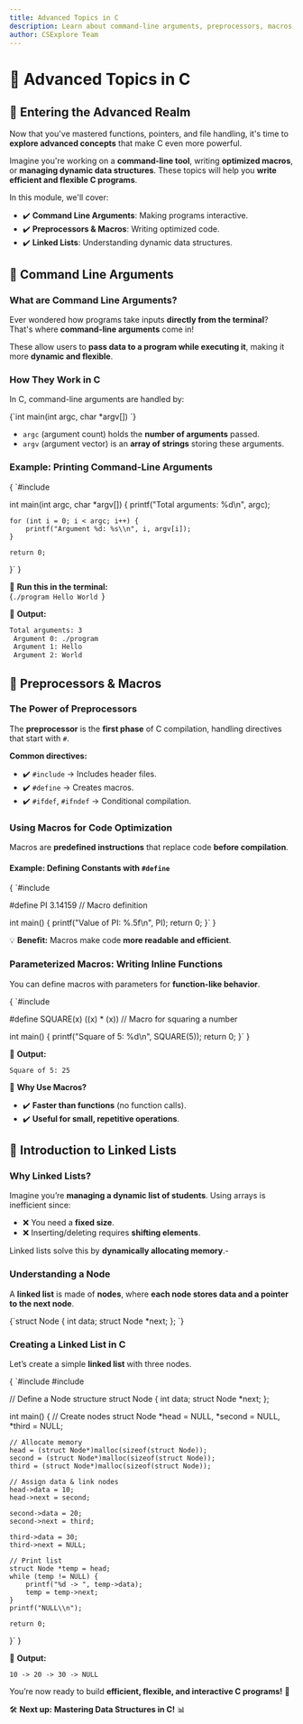 ```yaml
---
title: Advanced Topics in C
description: Learn about command-line arguments, preprocessors, macros, and the basics of linked lists in C.
author: CSExplore Team
---
```


# 🚀 Advanced Topics in C  

## 🌟 Entering the Advanced Realm  

Now that you've mastered functions, pointers, and file handling, it's time to **explore advanced concepts** that make C even more powerful.  

Imagine you're working on a **command-line tool**, writing **optimized macros**, or **managing dynamic data structures**. These topics will help you **write efficient and flexible C programs**.  

In this module, we'll cover:  
- ✔️ **Command Line Arguments**: Making programs interactive.  
- ✔️ **Preprocessors & Macros**: Writing optimized code.  
- ✔️ **Linked Lists**: Understanding dynamic data structures.  


## 🎤 Command Line Arguments  

### **What are Command Line Arguments?**  

Ever wondered how programs take inputs **directly from the terminal**? That's where **command-line arguments** come in!  

These allow users to **pass data to a program while executing it**, making it more **dynamic and flexible**.  

### **How They Work in C**  

In C, command-line arguments are handled by:  

<CodeBlock langauge="c">
{`int main(int argc, char *argv[])
`} 
</CodeBlock>

- `argc` (argument count) holds the **number of arguments** passed.  
- `argv` (argument vector) is an **array of strings** storing these arguments.  

### **Example: Printing Command-Line Arguments**  

<CodeBlock language="c">
{
`#include <stdio.h>

int main(int argc, char *argv[]) {
    printf("Total arguments: %d\\n", argc);

    for (int i = 0; i < argc; i++) {
        printf("Argument %d: %s\\n", i, argv[i]);
    }

    return 0;
}`
}
</CodeBlock>  

📌 **Run this in the terminal:**  
<CodeBlock langauge="bash">
{`./program Hello World
`} 
</CodeBlock>

📌 **Output:**  
```bash
Total arguments: 3  
 Argument 0: ./program  
 Argument 1: Hello  
 Argument 2: World  
```

## 🔧 Preprocessors & Macros  

### **The Power of Preprocessors**  

The **preprocessor** is the **first phase** of C compilation, handling directives that start with `#`.  

**Common directives:**  
- ✔️ `#include` → Includes header files.  
- ✔️ `#define` → Creates macros.  
- ✔️ `#ifdef`, `#ifndef` → Conditional compilation.  

### **Using Macros for Code Optimization**  

Macros are **predefined instructions** that replace code **before compilation**.  

#### **Example: Defining Constants with `#define`**  

<CodeBlock language="c">
{
`#include <stdio.h>

#define PI 3.14159  // Macro definition

int main() {
    printf("Value of PI: %.5f\\n", PI);
    return 0;
}`
}
</CodeBlock>  

💡 **Benefit:** Macros make code **more readable and efficient**.

### **Parameterized Macros: Writing Inline Functions**  

You can define macros with parameters for **function-like behavior**.

<CodeBlock language="c">
{
`#include <stdio.h>

#define SQUARE(x) ((x) * (x)) // Macro for squaring a number

int main() {
    printf("Square of 5: %d\\n", SQUARE(5));
    return 0;
}`
}
</CodeBlock>  

📌 **Output:**  
```
Square of 5: 25
```

📌 **Why Use Macros?**  
- ✔️ **Faster than functions** (no function calls).  
- ✔️ **Useful for small, repetitive operations**.  

## 🔗 Introduction to Linked Lists  

### **Why Linked Lists?**  

Imagine you’re **managing a dynamic list of students**. Using arrays is inefficient since:  
- ❌ You need a **fixed size**.  
- ❌ Inserting/deleting requires **shifting elements**.  

Linked lists solve this by **dynamically allocating memory**.-

### **Understanding a Node**  

A **linked list** is made of **nodes**, where **each node stores data and a pointer to the next node**.

<CodeBlock language="c">
{`struct Node {
    int data;
    struct Node *next;
};
`} 
</CodeBlock>

### **Creating a Linked List in C**  

Let’s create a simple **linked list** with three nodes.

<CodeBlock language="c">
{
`#include <stdio.h>
#include <stdlib.h>

// Define a Node structure
struct Node {
    int data;
    struct Node *next;
};

int main() {
    // Create nodes
    struct Node *head = NULL, *second = NULL, *third = NULL;

    // Allocate memory
    head = (struct Node*)malloc(sizeof(struct Node));
    second = (struct Node*)malloc(sizeof(struct Node));
    third = (struct Node*)malloc(sizeof(struct Node));

    // Assign data & link nodes
    head->data = 10; 
    head->next = second;

    second->data = 20; 
    second->next = third;

    third->data = 30; 
    third->next = NULL;

    // Print list
    struct Node *temp = head;
    while (temp != NULL) {
        printf("%d -> ", temp->data);
        temp = temp->next;
    }
    printf("NULL\\n");

    return 0;
}`
}
</CodeBlock>  

📌 **Output:**  
```
10 -> 20 -> 30 -> NULL
```

You’re now ready to build **efficient, flexible, and interactive C programs!** 🚀  

🛠️ **Next up:** **Mastering Data Structures in C!** 📊  